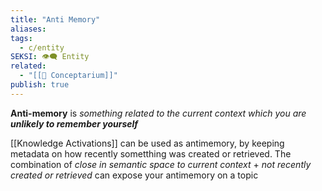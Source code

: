 ```yaml
---
title: "Anti Memory"
aliases: 
tags:
  - c/entity
SEKSI: 👁️‍🗨️ Entity
related:
  - "[[📰 Conceptarium]]"
publish: true
---
```

**Anti-memory** is _something related to the current context which you are **unlikely to remember yourself**_

[[Knowledge Activations]] can be used as antimemory, by keeping metadata on how recently sometthing was created or retrieved. The combination of _close in semantic space to current context_ + _not recently created or retrieved_ can expose your antimemory on a topic
